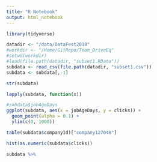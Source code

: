 ```yaml
---
title: "R Notebook"
output: html_notebook
---
```


```r
library(tidyverse)
```


```r
datadir <- "/data/DataFest2018"
#workdir <- "/Home/GitRepo/Team_DriveEq"
#setwd(workdir)
#load(file.path(datadir, "subset1.RData"))
subdata <- read_csv(file.path(datadir, "subset1.csv"))
subdata <- subdata[,-1]
```

```r
str(subdata)
```

```r
lapply(subdata, function(x))
```

```r
#subdata$jobAgeDays
ggplot(subdata, aes(x = jobAgeDays, y = clicks)) + 
  geom_point(alpha = 0.1) +
  ylim(c(0, 1000))
```


```r
table(subdata$companyId)["company127048"]
```


```r
hist(as.numeric(subdata$clicks))
```

```r
subdata %>% 
```

